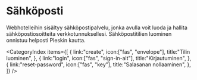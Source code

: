 # Sähköposti

Webhotelleihin sisältyy sähköpostipalvelu, jonka avulla voit luoda ja hallita sähköpostiosoitteita verkkotunnuksellesi. Sähköpostitilien luominen onnistuu helposti Pleskin kautta.

<CategoryIndex items={[
  {
    link:"create",
    icon:["fas", "envelope"],
    title:"Tilin luominen",
  },
  {
    link:"login",
    icon:["fas", "sign-in-alt"],
    title:"Kirjautuminen",
  },
  {
    link:"reset-password",
    icon:["fas", "key"],
    title:"Salasanan nollaaminen",
  },
]} />
